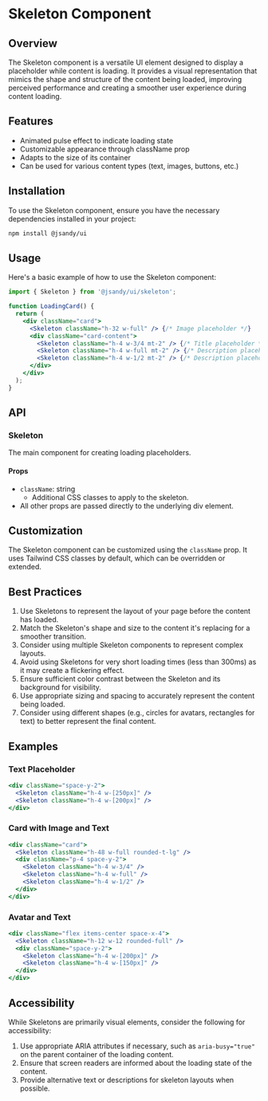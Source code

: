 # Skeleton Component

## Overview

The Skeleton component is a versatile UI element designed to display a placeholder while content is loading. It provides a visual representation that mimics the shape and structure of the content being loaded, improving perceived performance and creating a smoother user experience during content loading.

## Features

- Animated pulse effect to indicate loading state
- Customizable appearance through className prop
- Adapts to the size of its container
- Can be used for various content types (text, images, buttons, etc.)

## Installation

To use the Skeleton component, ensure you have the necessary dependencies installed in your project:

```bash
npm install @jsandy/ui
```

## Usage

Here's a basic example of how to use the Skeleton component:

```jsx
import { Skeleton } from '@jsandy/ui/skeleton';

function LoadingCard() {
  return (
    <div className="card">
      <Skeleton className="h-32 w-full" /> {/* Image placeholder */}
      <div className="card-content">
        <Skeleton className="h-4 w-3/4 mt-2" /> {/* Title placeholder */}
        <Skeleton className="h-4 w-full mt-2" /> {/* Description placeholder */}
        <Skeleton className="h-4 w-1/2 mt-2" /> {/* Description placeholder */}
      </div>
    </div>
  );
}
```

## API

### Skeleton

The main component for creating loading placeholders.

#### Props

- `className`: string
  - Additional CSS classes to apply to the skeleton.
- All other props are passed directly to the underlying div element.

## Customization

The Skeleton component can be customized using the `className` prop. It uses Tailwind CSS classes by default, which can be overridden or extended.

## Best Practices

1. Use Skeletons to represent the layout of your page before the content has loaded.
2. Match the Skeleton's shape and size to the content it's replacing for a smoother transition.
3. Consider using multiple Skeleton components to represent complex layouts.
4. Avoid using Skeletons for very short loading times (less than 300ms) as it may create a flickering effect.
5. Ensure sufficient color contrast between the Skeleton and its background for visibility.
6. Use appropriate sizing and spacing to accurately represent the content being loaded.
7. Consider using different shapes (e.g., circles for avatars, rectangles for text) to better represent the final content.

## Examples

### Text Placeholder

```jsx
<div className="space-y-2">
  <Skeleton className="h-4 w-[250px]" />
  <Skeleton className="h-4 w-[200px]" />
</div>
```

### Card with Image and Text

```jsx
<div className="card">
  <Skeleton className="h-48 w-full rounded-t-lg" />
  <div className="p-4 space-y-2">
    <Skeleton className="h-4 w-3/4" />
    <Skeleton className="h-4 w-full" />
    <Skeleton className="h-4 w-1/2" />
  </div>
</div>
```

### Avatar and Text

```jsx
<div className="flex items-center space-x-4">
  <Skeleton className="h-12 w-12 rounded-full" />
  <div className="space-y-2">
    <Skeleton className="h-4 w-[200px]" />
    <Skeleton className="h-4 w-[150px]" />
  </div>
</div>
```

## Accessibility

While Skeletons are primarily visual elements, consider the following for accessibility:

1. Use appropriate ARIA attributes if necessary, such as `aria-busy="true"` on the parent container of the loading content.
2. Ensure that screen readers are informed about the loading state of the content.
3. Provide alternative text or descriptions for skeleton layouts when possible.
